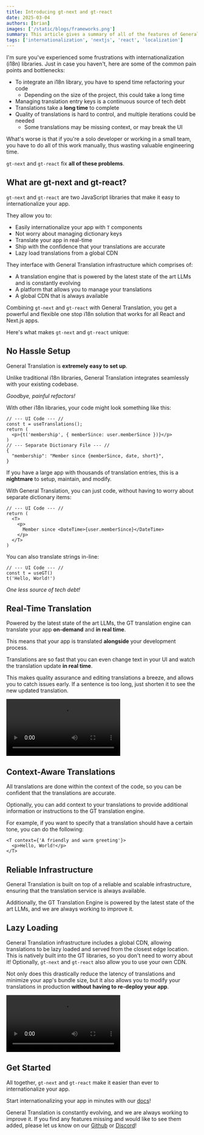 ```yaml
---
title: Introducing gt-next and gt-react
date: 2025-03-04
authors: [brian]
images: ['/static/blogs/frameworks.png']
summary: This article gives a summary of all of the features of General Translation.
tags: ['internationalization', 'nextjs', 'react', 'localization']
---
```


I'm sure you've experienced some frustrations with internationalization (i18n) libraries.
Just in case you haven't, here are some of the common pain points and bottlenecks:

- To integrate an i18n library, you have to spend time refactoring your code
  - Depending on the size of the project, this could take a long time
- Managing translation entry keys is a continuous source of tech debt
- Translations take a **long time** to complete
- Quality of translations is hard to control, and multiple iterations could be needed
  - Some translations may be missing context, or may break the UI

What's worse is that if you're a solo developer or working in a small team,
you have to do all of this work manually, thus wasting valuable engineering time.

`gt-next` and `gt-react` fix **all of these problems**.

## What are gt-next and gt-react?

`gt-next` and `gt-react` are two JavaScript libraries that make it easy to internationalize your app.

They allow you to:

- Easily internationalize your app with `T` components
- Not worry about managing dictionary keys
- Translate your app in real-time
- Ship with the confidence that your translations are accurate
- Lazy load translations from a global CDN

They interface with General Translation infrastructure which comprises of:

- A translation engine that is powered by the latest state of the art LLMs and is constantly evolving
- A platform that allows you to manage your translations
- A global CDN that is always available

Combining `gt-next` and `gt-react` with General Translation, you get a powerful and flexible one stop i18n solution that works for all React and Next.js apps.

Here's what makes `gt-next` and `gt-react` unique:

## No Hassle Setup

General Translation is **extremely easy to set up**.

Unlike traditional i18n libraries, General Translation integrates seamlessly with your existing codebase.

_Goodbye, painful refactors!_

With other i18n libraries, your code might look something like this:

```tsx
// --- UI Code --- //
const t = useTranslations();
return (
  <p>{t('membership', { memberSince: user.memberSince })}</p>
)
// --- Separate Dictionary File --- //
{
  "membership": "Member since {memberSince, date, short}",
}
```

If you have a large app with thousands of translation entries, this is a **nightmare** to setup, maintain, and modify.

With General Translation, you can just code, without having to worry about separate dictionary items:

```tsx
// --- UI Code --- //
return (
  <T>
    <p>
      Member since <DateTime>{user.memberSince}</DateTime>
    </p>
  </T>
)
```

You can also translate strings in-line:

```tsx
// --- UI Code --- //
const t = useGT()
t('Hello, World!')
```

_One less source of tech debt!_

## Real-Time Translation

Powered by the latest state of the art LLMs, the GT translation engine can translate your app **on-demand** and **in real time**.

This means that your app is translated **alongside** your development process.

Translations are so fast that you can even change text in your UI and watch the translation update **in real time**.

This makes quality assurance and editing translations a breeze, and allows you to catch issues early.
If a sentence is too long, just shorten it to see the new updated translation.

<video
  controls
  src="https://cabuge2ah388tbmm.public.blob.vercel-storage.com/live-translation-59coTlE8Zo7jZX1AlXm6sKJPoqEPIV.mp4"
/>

## Context-Aware Translations

All translations are done within the context of the code, so you can be confident that the translations are accurate.

Optionally, you can add context to your translations to provide additional information or instructions to the GT translation engine.

For example, if you want to specify that a translation should have a certain tone, you can do the following:

```tsx
<T context={'A friendly and warm greeting'}>
  <p>Hello, World!</p>
</T>
```

## Reliable Infrastructure

General Translation is built on top of a reliable and scalable infrastructure, ensuring that the translation service is always available.

Additionally, the GT Translation Engine is powered by the latest state of the art LLMs, and we are always working to improve it.

<InteractiveGlobe width="50vw" maxWidth="200px" />

## Lazy Loading

General Translation infrastructure includes a global CDN, allowing translations to be lazy loaded and served from the closest edge location.
This is natively built into the GT libraries, so you don't need to worry about it!
Optionally, `gt-next` and `gt-react` also allow you to use your own CDN.

Not only does this drastically reduce the latency of translations and minimize your app's bundle size,
but it also allows you to modify your translations in production **without having to re-deploy your app**.

<video
  controls
  src="https://cabuge2ah388tbmm.public.blob.vercel-storage.com/in-production-yRQjS1kSHYMszmCF4J9BxvVExjdpoL.mp4"
/>

## Get Started

All together, `gt-next` and `gt-react` make it easier than ever to internationalize your app.

Start internationalizing your app in minutes with our [docs](https://generaltranslation.com/docs)!

General Translation is constantly evolving, and we are always working to improve it.
If you find any features missing and would like to see them added, please let us know on our [Github](https://github.com/General-Translation/gt-libraries/issues) or [Discord](https://discord.gg/W99K6fchSu)!
